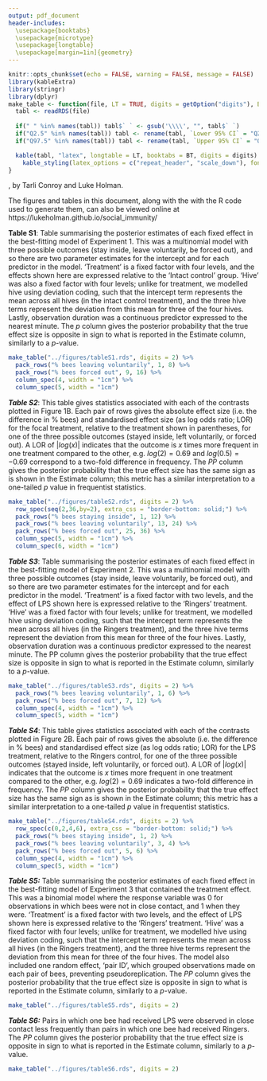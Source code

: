 ```yaml
---
output: pdf_document
header-includes: 
  \usepackage{booktabs}
  \usepackage{microtype}
  \usepackage{longtable}
  \usepackage[margin=1in]{geometry}
---
```


```r
knitr::opts_chunk$set(echo = FALSE, warning = FALSE, message = FALSE)
library(kableExtra)
library(stringr)
library(dplyr)
make_table <- function(file, LT = TRUE, digits = getOption("digits"), BT = TRUE){
  tabl <- readRDS(file) 
  
  if(" " %in% names(tabl)) tabl$` ` <- gsub('\\\\', "", tabl$` `)
  if("Q2.5" %in% names(tabl)) tabl <- rename(tabl, `Lower 95% CI` = "Q2.5")
  if("Q97.5" %in% names(tabl)) tabl <- rename(tabl, `Upper 95% CI` = "Q97.5")

  kable(tabl, "latex", longtable = LT, booktabs = BT, digits = digits) %>%
    kable_styling(latex_options = c("repeat_header", "scale_down"), font_size = 7)
}
```


\newpage
\pagenumbering{gobble}

\begin{center}
\huge{\textbf{Online Supplementary Material}}
\end{center}
\vspace{0.5cm}
\textbf{Social immunity and chemical communication in the honeybee: immune-challenged bees enter enforced or self-imposed exile}, by
Tarli Conroy and Luke Holman.
\vspace{0.5cm}



The figures and tables in this document, along with the with the R code used to generate them, can also be viewed online at https://lukeholman.github.io/social_immunity/


\newpage

**Table S1**: Table summarising the posterior estimates of each fixed effect in the best-fitting model of Experiment 1. This was a multinomial model with three possible outcomes (stay inside, leave voluntarily, be forced out), and so there are two parameter estimates for the intercept and for each predictor in the model. 'Treatment' is a fixed factor with four levels, and the effects shown here are expressed relative to the 'Intact control' group. 'Hive' was also a fixed factor with four levels; unlike for treatment, we modelled hive using deviation coding, such that the intercept term represents the mean across all hives (in the intact control treatment), and the three hive terms represent the deviation from this mean for three of the four hives. Lastly, observation duration was a continuous predictor expressed to the nearest minute. The $p$ column gives the posterior probability that the true effect size is opposite in sign to what is reported in the Estimate column, similarly to a $p$-value.

```r
make_table("../figures/tableS1.rds", digits = 2) %>%
  pack_rows("% bees leaving voluntarily", 1, 8) %>%
  pack_rows("% bees forced out", 9, 16) %>%
  column_spec(4, width = "1cm") %>%
  column_spec(5, width = "1cm") 
```

\newpage

***Table S2***: This table gives statistics associated with each of the contrasts plotted in Figure 1B. Each pair of rows gives the absolute effect size (i.e. the difference in % bees) and standardised effect size (as log odds ratio; LOR) for the focal treatment, relative to the treatment shown in parentheses, for one of the three possible outcomes (stayed inside, left voluntarily, or forced out). A LOR of $|log(x)|$ indicates that the outcome is $x$ times more frequent in one treatment compared to the other, e.g. $log(2) = 0.69$ and $log(0.5) = -0.69$ correspond to a two-fold difference in frequency. The $PP$ column gives the posterior probability that the true effect size has the same sign as is shown in the Estimate column; this metric has a similar interpretation to a one-tailed $p$ value in frequentist statistics. 

```r
make_table("../figures/tableS2.rds", digits = 2) %>% 
  row_spec(seq(2,36,by=2), extra_css = "border-bottom: solid;") %>%
  pack_rows("% bees staying inside", 1, 12) %>%
  pack_rows("% bees leaving voluntarily", 13, 24) %>%
  pack_rows("% bees forced out", 25, 36) %>%
  column_spec(5, width = "1cm") %>%
  column_spec(6, width = "1cm") 
```


\newpage

***Table S3***: Table summarising the posterior estimates of each fixed effect in the best-fitting model of Experiment 2. This was a multinomial model with three possible outcomes (stay inside, leave voluntarily, be forced out), and so there are two parameter estimates for the intercept and for each predictor in the model. 'Treatment' is a fixed factor with two levels, and the effect of LPS shown here is expressed relative to the 'Ringers' treatment. 'Hive' was a fixed factor with four levels; unlike for treatment, we modelled hive using deviation coding, such that the intercept term represents the mean across all hives (in the Ringers treatment), and the three hive terms represent the deviation from this mean for three of the four hives. Lastly, observation duration was a continuous predictor expressed to the nearest minute. The PP column gives the posterior probability that the true effect size is opposite in sign to what is reported in the Estimate column, similarly to a $p$-value.

```r
make_table("../figures/tableS3.rds", digits = 2) %>%
  pack_rows("% bees leaving voluntarily", 1, 6) %>%
  pack_rows("% bees forced out", 7, 12) %>%
  column_spec(4, width = "1cm") %>%
  column_spec(5, width = "1cm") 
```
\newpage

***Table S4***: This table gives statistics associated with each of the contrasts plotted in Figure 2B. Each pair of rows gives the absolute (i.e. the difference in % bees) and standardised effect size (as log odds ratio; LOR) for the LPS treatment, relative to the Ringers control, for one of the three possible outcomes (stayed inside, left voluntarily, or forced out). A LOR of $|log(x)|$ indicates that the outcome is $x$ times more frequent in one treatment compared to the other, e.g. $log(2) = 0.69$ indicates a two-fold difference in frequency. The $PP$ column gives the posterior probability that the true effect size has the same sign as is shown in the Estimate column; this metric has a similar interpretation to a one-tailed $p$ value in frequentist statistics. 

```r
make_table("../figures/tableS4.rds", digits = 2) %>% 
  row_spec(c(0,2,4,6), extra_css = "border-bottom: solid;") %>%
  pack_rows("% bees staying inside", 1, 2) %>%
  pack_rows("% bees leaving voluntarily", 3, 4) %>%
  pack_rows("% bees forced out", 5, 6) %>%
  column_spec(4, width = "1cm") %>%
  column_spec(5, width = "1cm") 
```
\newpage

***Table S5:*** Table summarising the posterior estimates of each fixed effect in the best-fitting model of Experiment 3 that contained the treatment effect. This was a binomial model where the response variable was 0 for observations in which bees were not in close contact, and 1 when they were. 'Treatment' is a fixed factor with two levels, and the effect of LPS shown here is expressed relative to the 'Ringers' treatment. 'Hive' was a fixed factor with four levels; unlike for treatment, we modelled hive using deviation coding, such that the intercept term represents the mean across all hives (in the Ringers treatment), and the three hive terms represent the deviation from this mean for three of the four hives. The model also included one random effect, 'pair ID', which grouped observations made on each pair of bees, preventing pseudoreplication. The $PP$ column gives the posterior probability that the true effect size is opposite in sign to what is reported in the Estimate column, similarly to a $p$-value.


```r
make_table("../figures/tableS5.rds", digits = 2)
```

\newpage

***Table S6:*** Pairs in which one bee had received LPS were observed in close contact less frequently than pairs in which one bee had received Ringers. The $PP$ column gives the posterior probability that the true effect size is opposite in sign to what is reported in the Estimate column, similarly to a $p$-value.
```r
make_table("../figures/tableS6.rds", digits = 2)
```


